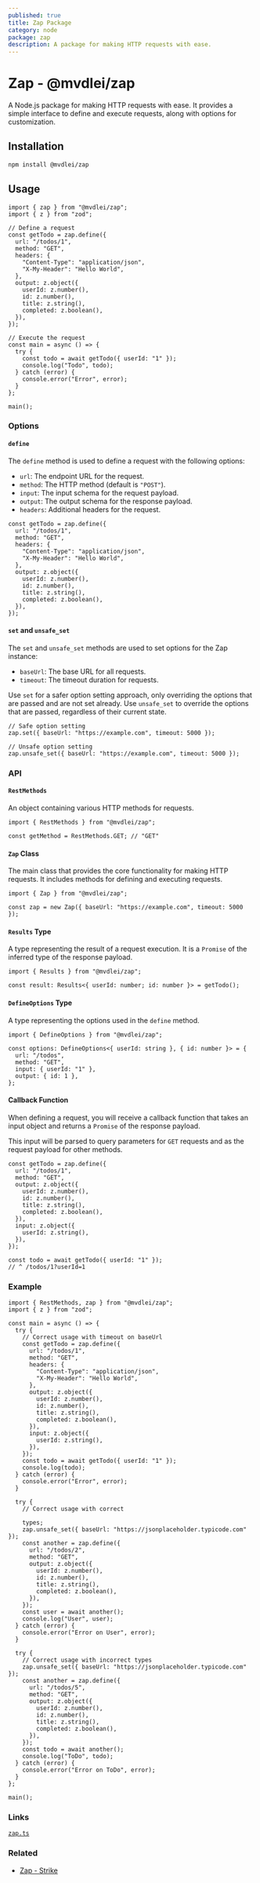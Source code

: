 ```yaml
---
published: true
title: Zap Package
category: node
package: zap
description: A package for making HTTP requests with ease.
---
```


# Zap - @mvdlei/zap

A Node.js package for making HTTP requests with ease. It provides a simple interface to define and execute requests, along with options for customization.

## Installation

```bash
npm install @mvdlei/zap
```

## Usage

```tsx
import { zap } from "@mvdlei/zap";
import { z } from "zod";

// Define a request
const getTodo = zap.define({
  url: "/todos/1",
  method: "GET",
  headers: {
    "Content-Type": "application/json",
    "X-My-Header": "Hello World",
  },
  output: z.object({
    userId: z.number(),
    id: z.number(),
    title: z.string(),
    completed: z.boolean(),
  }),
});

// Execute the request
const main = async () => {
  try {
    const todo = await getTodo({ userId: "1" });
    console.log("Todo", todo);
  } catch (error) {
    console.error("Error", error);
  }
};

main();
```

### Options

#### `define`

The `define` method is used to define a request with the following options:

- `url`: The endpoint URL for the request.
- `method`: The HTTP method (default is `"POST"`).
- `input`: The input schema for the request payload.
- `output`: The output schema for the response payload.
- `headers`: Additional headers for the request.

```tsx
const getTodo = zap.define({
  url: "/todos/1",
  method: "GET",
  headers: {
    "Content-Type": "application/json",
    "X-My-Header": "Hello World",
  },
  output: z.object({
    userId: z.number(),
    id: z.number(),
    title: z.string(),
    completed: z.boolean(),
  }),
});
```

#### `set` and `unsafe_set`

The `set` and `unsafe_set` methods are used to set options for the Zap instance:

- `baseUrl`: The base URL for all requests.
- `timeout`: The timeout duration for requests.

Use `set` for a safer option setting approach, only overriding the options that are passed and are not set already. Use `unsafe_set` to override the options that are passed, regardless of their current state.

```tsx
// Safe option setting
zap.set({ baseUrl: "https://example.com", timeout: 5000 });

// Unsafe option setting
zap.unsafe_set({ baseUrl: "https://example.com", timeout: 5000 });
```

### API

#### `RestMethods`

An object containing various HTTP methods for requests.

```tsx
import { RestMethods } from "@mvdlei/zap";

const getMethod = RestMethods.GET; // "GET"
```

#### `Zap` Class

The main class that provides the core functionality for making HTTP requests. It includes methods for defining and executing requests.

```tsx
import { Zap } from "@mvdlei/zap";

const zap = new Zap({ baseUrl: "https://example.com", timeout: 5000 });
```

#### `Results` Type

A type representing the result of a request execution. It is a `Promise` of the inferred type of the response payload.

```tsx
import { Results } from "@mvdlei/zap";

const result: Results<{ userId: number; id: number }> = getTodo();
```

#### `DefineOptions` Type

A type representing the options used in the `define` method.

```tsx
import { DefineOptions } from "@mvdlei/zap";

const options: DefineOptions<{ userId: string }, { id: number }> = {
  url: "/todos",
  method: "GET",
  input: { userId: "1" },
  output: { id: 1 },
};
```

#### Callback Function

When defining a request, you will receive a callback function that takes an input object and returns a `Promise` of the response payload.

This input will be parsed to query parameters for `GET` requests and as the request payload for other methods.

```tsx
const getTodo = zap.define({
  url: "/todos/1",
  method: "GET",
  output: z.object({
    userId: z.number(),
    id: z.number(),
    title: z.string(),
    completed: z.boolean(),
  }),
  input: z.object({
    userId: z.string(),
  }),
});

const todo = await getTodo({ userId: "1" });
// ^ /todos/1?userId=1
```

### Example

```tsx
import { RestMethods, zap } from "@mvdlei/zap";
import { z } from "zod";

const main = async () => {
  try {
    // Correct usage with timeout on baseUrl
    const getTodo = zap.define({
      url: "/todos/1",
      method: "GET",
      headers: {
        "Content-Type": "application/json",
        "X-My-Header": "Hello World",
      },
      output: z.object({
        userId: z.number(),
        id: z.number(),
        title: z.string(),
        completed: z.boolean(),
      }),
      input: z.object({
        userId: z.string(),
      }),
    });
    const todo = await getTodo({ userId: "1" });
    console.log(todo);
  } catch (error) {
    console.error("Error", error);
  }

  try {
    // Correct usage with correct

    types;
    zap.unsafe_set({ baseUrl: "https://jsonplaceholder.typicode.com" });
    const another = zap.define({
      url: "/todos/2",
      method: "GET",
      output: z.object({
        userId: z.number(),
        id: z.number(),
        title: z.string(),
        completed: z.boolean(),
      }),
    });
    const user = await another();
    console.log("User", user);
  } catch (error) {
    console.error("Error on User", error);
  }

  try {
    // Correct usage with incorrect types
    zap.unsafe_set({ baseUrl: "https://jsonplaceholder.typicode.com" });
    const another = zap.define({
      url: "/todos/5",
      method: "GET",
      output: z.object({
        userId: z.number(),
        id: z.number(),
        title: z.string(),
        completed: z.boolean(),
      }),
    });
    const todo = await another();
    console.log("ToDo", todo);
  } catch (error) {
    console.error("Error on ToDo", error);
  }
};

main();
```

### Links

[`zap.ts`](https://github.com/m10rten/suite/tree/main/packages/zap/src/zap.ts)

### Related

- [Zap - Strike](./strike)
